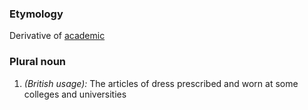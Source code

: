 ===Etymology===
Derivative of [[academic]]
===Plural noun===
#''(British usage):'' The articles of dress prescribed and worn at some colleges and universities